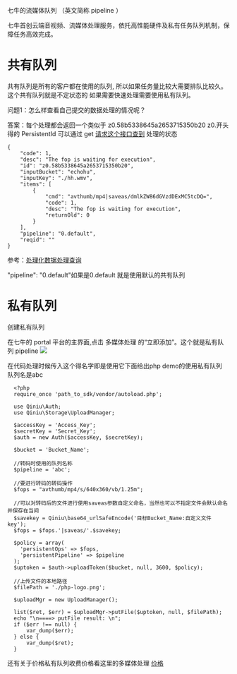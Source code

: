 七牛的流媒体队列 （英文简称 pipeline ）

七牛首创云端音视频、流媒体处理服务，依托高性能硬件及私有任务队列机制，保障任务高效完成。


# 共有队列
共有队列是所有的客户都在使用的队列, 所以如果任务量比较大需要排队比较久。这个共有队列就是不定状态的 如果需要快速处理需要使用私有队列。


问题1：怎么样查看自己提交的数据处理的情况呢？

答案：每个处理都会返回一个类似于 z0.58b5338645a2653715350b20  z0.开头得的 PersistentId
可以通过 get [请求这个接口查到](https://developer.qiniu.com/dora/api/persistent-processing-status-query-prefop) 处理的状态 

```
{
    "code": 1,
    "desc": "The fop is waiting for execution",
    "id": "z0.58b5338645a2653715350b20",
    "inputBucket": "echohu",
    "inputKey": "./hh.wmv",
    "items": [
        {
            "cmd": "avthumb/mp4|saveas/dmlkZW86dGVzdDExMC5tcDQ=",
            "code": 1,
            "desc": "The fop is waiting for execution",
            "returnOld": 0
        }
    ],
    "pipeline": "0.default",
    "reqid": ""
}

```
参考：[处理化数据处理查询](https://developer.qiniu.com/dora/api/persistent-processing-status-query-prefop)

"pipeline": "0.default"如果是0.default 就是使用默认的共有队列


# 私有队列  
创建私有队列

在七牛的 portal 平台的主界面,点击 多媒体处理 的“立即添加”。这个就是私有队列 pipeline 
![](https://dn-odum9helk.qbox.me/Fl1HWJAUBpOJC_mNI0epwfVIDQLw)

在代码处理时候传入这个得名字即是使用它下面给出php demo的使用私有队列 队列名是abc

```
  <?php
  require_once 'path_to_sdk/vendor/autoload.php';

  use Qiniu\Auth;
  use Qiniu\Storage\UploadManager;

  $accessKey = 'Access_Key';
  $secretKey = 'Secret_Key';
  $auth = new Auth($accessKey, $secretKey);

  $bucket = 'Bucket_Name';
  
  //转码时使用的队列名称 
  $pipeline = 'abc';

  //要进行转码的转码操作 
  $fops = "avthumb/mp4/s/640x360/vb/1.25m";
  
  //可以对转码后的文件进行使用saveas参数自定义命名，当然也可以不指定文件会默认命名并保存在当间
  $savekey = Qiniu\base64_urlSafeEncode('目标Bucket_Name:自定义文件key');
  $fops = $fops.'|saveas/'.$savekey;
 
  $policy = array(
    'persistentOps' => $fops,
    'persistentPipeline' => $pipeline
  );
  $uptoken = $auth->uploadToken($bucket, null, 3600, $policy);

  //上传文件的本地路径
  $filePath = './php-logo.png';

  $uploadMgr = new UploadManager();

  list($ret, $err) = $uploadMgr->putFile($uptoken, null, $filePath);
  echo "\n====> putFile result: \n";
  if ($err !== null) {
      var_dump($err);
  } else {
      var_dump($ret);
  }

```

还有关于价格私有队列收费价格看这里的多媒体处理  [价格](http://www.qiniu.com/pricing)



